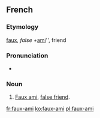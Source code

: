 ==French==

===Etymology===

[[faux#French|faux]]'', false + ''[[ami#French|ami]]'', friend

===Pronunciation===
* {{audio|Fr-Paris--faux-ami.ogg|Audio (Paris)}}

===Noun===
{{fr-noun|head=[[faux]]-[[ami]]|m|sort=faux ami}}

# [[faux ami#English|Faux ami]], [[false friend]].

[[fr:faux-ami]]
[[ko:faux-ami]]
[[pl:faux-ami]]